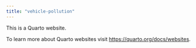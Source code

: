 ```yaml
---
title: "vehicle-pollution"
---
```


This is a Quarto website.

To learn more about Quarto websites visit <https://quarto.org/docs/websites>.
